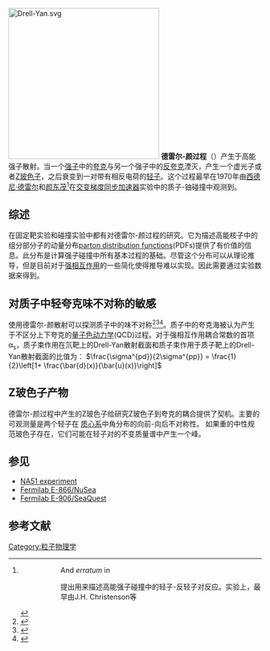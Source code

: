 {{expert|time=2015-02-07T00:39:00+00:00}}
{{noteTA
|T=zh-cn:德雷尔-颜过程}}
[[Image:Drell-Yan.svg|300px]]
'''德雷尔-颜过程'''（{{lang-en|'''Drell-Yan process'''}}）产生于高能强子散射。当一个[[强子|强子]]中的[[夸克|夸克]]与另一个强子中的[[反夸克|反夸克]]湮灭，产生一个虚光子或者[[Z玻色子|Z玻色子]]，之后衰变到一对带有相反电荷的[[轻子|轻子]]。这个过程最早在1970年由[[西德尼·德雷尔|西德尼·德雷尔]]和[[颜东茂|颜东茂]]<ref name="DrellYan">
{{cite journal
 |last1=Drell |first1=S.D.
 |last2=Yan |first2=T.-M.
 |year=1970
 |title=Massive Lepton-Pair Production in Hadron-Hadron Collisions at High Energies
 |journal=[[Physical_Review_Letters|Physical Review Letters]]
 |volume=25 |issue=5 |pages=316–320
 |bibcode=1970PhRvL..25..316D
 |doi=10.1103/PhysRevLett.25.316
}}
::And ''erratum'' in {{cite journal
 |last1=Drell |first1=S. D.
 |last2=Yan |first2=T.-M.
 |year=1970
 |title=
 |journal=[[Physical_Review_Letters|Physical Review Letters]]
 |volume=25 |issue=13 |page=902
 |bibcode=1970PhRvL..25..902D
 |doi=10.1103/PhysRevLett.25.902.2
}}</ref>提出用来描述高能强子碰撞中的轻子-反轻子对反应。实验上，最早由J.H. Christenson等<ref name="Christenson">
{{cite journal
 |last1=Christenton |first1=J. H.
 |author2=et al.
 |year=1970
 |title=Observation of Massive Muon Pairs in Hadron Collisions
 |journal=[[Physical_Review_Letters|Physical Review Letters]]
 |volume=25 |issue=21 |pages=1523–1526
 |bibcode=1970PhRvL..25.1523C
 |doi=10.1103/PhysRevLett.25.1523
}}</ref>在[[交变梯度同步加速器|交变梯度同步加速器]]实验中的质子-铀碰撞中观测到。

==综述==
在固定靶实验和碰撞实验中都有对德雷尔-颜过程的研究。它为描述高能核子中的组分部分子的动量分布[[parton_distribution_functions|parton distribution functions]](PDFs)提供了有价值的信息。此分布是计算强子碰撞中所有基本过程的基础。尽管这个分布可以从理论推导，但是目前对于[[强相互作用|强相互作用]]的一些简化使得推导难以实现。因此需要通过实验数据来得到。

==对质子中轻夸克味不对称的敏感==
使用德雷尔-颜散射可以探测质子中的味不对称<ref>
{{cite journal
 |last=Hawker |first=E. A.
 |author2=et al.
 |year=1998
 |title=Measurement of the light anti-quark flavor asymmetry in the nucleon sea
 |journal=[[Physical_Review_Letters|Physical Review Letters]]
 |volume=80 |issue=17 |pages=3715–3718
 |arxiv = hep-ex/9803011
 |bibcode=1998PhRvL..80.3715H
 |doi=10.1103/PhysRevLett.80.3715
}}</ref><ref>
{{cite journal
 |last=Towell |first=R. S.
 |author2=et al.
 |year=2001
 |title=Improved measurement of the {{overline|d}}/{{overline|u}} asymmetry in the nucleon sea
 |journal=[[Physical_Review_D|Physical Review D]]
 |volume=64 |issue=5 |pages=052002
 |arxiv = hep-ex/0103030 
 |bibcode = 2001PhRvD..64e2002T
 |doi=10.1103/PhysRevD.64.052002
}}</ref><ref>{{cite journal
 |last=Baldit |first=A.
 |author2=et al.
 |year=1994
 |title=Study of the isospin symmetry breaking in the light quark sea of the nucleon from the Drell-Yan process
 |journal=[[Physics_Letters_B|Physics Letters B]]
 |volume=332 |issue= |pages=244–250
 |arxiv=
 |bibcode= 1994PhLB..332..244B
 |doi= 10.1016/0370-2693(94)90884-2
}}</ref>。质子中的夸克海被认为产生于不区分上下夸克的[[量子色动力学|量子色动力学]](QCD)过程。对于强相互作用耦合常数的首项α<sub>s</sub>，质子束作用在氘靶上的Drell-Yan散射截面和质子束作用于质子靶上的Drell-Yan散射截面的比值为：
<math>
\frac{\sigma^{pd}}{2\sigma^{pp}} = \frac{1}{2}\left[1+ \frac{\bar{d}(x)}{\bar{u}(x)}\right] 
</math>

==Z玻色子产物==
德雷尔-颜过程中产生的Z玻色子给研究Z玻色子到夸克的耦合提供了契机。主要的可观测量是两个轻子在  [[质心系|质心系]]中角分布的向前-向后不对称性。
如果重的中性规范玻色子存在，它们可能在轻子对的不变质量谱中产生一个峰。

==参见==
*[[NA51_experiment|NA51 experiment]]
*[[Fermilab_E-866/NuSea|Fermilab E-866/NuSea]]
*[[Fermilab_E-906/SeaQuest|Fermilab E-906/SeaQuest]]

==参考文献==
{{Reflist}}

[[Category:粒子物理学|Category:粒子物理学]]